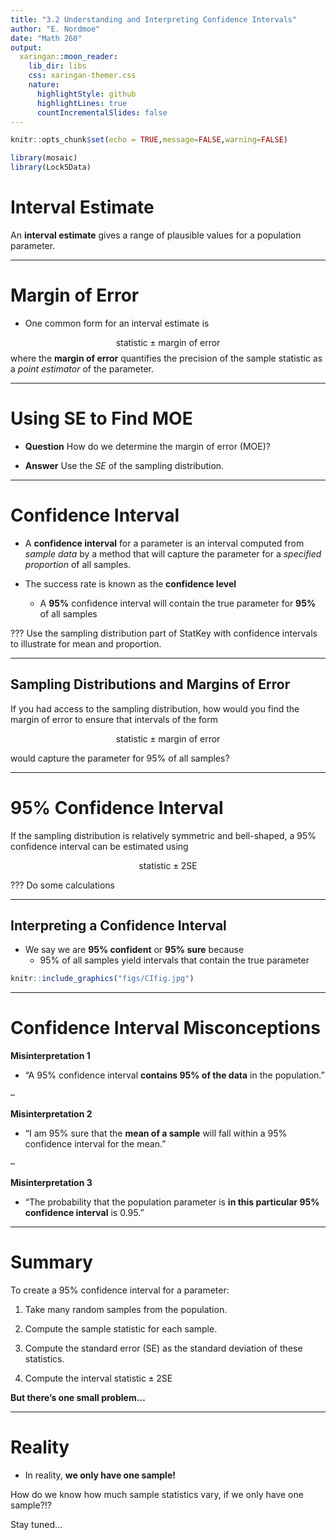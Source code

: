 ```yaml
---
title: "3.2 Understanding and Interpreting Confidence Intervals"
author: "E. Nordmoe"
date: "Math 260"
output:
  xaringan::moon_reader:
    lib_dir: libs
    css: xaringan-themer.css
    nature:
      highlightStyle: github
      highlightLines: true
      countIncrementalSlides: false
---
```


```r
knitr::opts_chunk$set(echo = TRUE,message=FALSE,warning=FALSE)
```


```r
library(mosaic)
library(Lock5Data)
```


# Interval Estimate

An **interval estimate** gives a range of plausible values for a population parameter.

---

# Margin of Error

* One common form for an interval estimate is  

$$
\text{statistic} \pm \text{margin of error}
$$
where the **margin of error** quantifies the precision of the sample statistic as a *point estimator* of the parameter.  

---

# Using SE to Find MOE

* **Question** How do we determine the margin of error (MOE)?

* **Answer** Use the *SE* of the sampling distribution.  

---

# Confidence Interval  

* A **confidence interval** for a parameter is an interval computed from *sample data* by a method that will capture the parameter for a *specified proportion* of all samples.

* The success rate is known as the **confidence level**
    + A **95%** confidence interval will contain the true parameter for **95%** of all samples
   
???
Use the sampling distribution part of StatKey with confidence intervals to illustrate for mean and proportion. 

---

## Sampling Distributions and Margins of Error

If you had access to the sampling distribution, how would you find the margin of error to ensure that intervals of the form

$$
\text{statistic} \pm \text{margin of error}
$$

would capture the parameter for 95% of all samples?  

---

# 95% Confidence Interval

If the sampling distribution is relatively symmetric and bell-shaped, a 95% confidence interval can be estimated using

$$
\text{statistic} \pm 2\text{SE}
$$

???
Do some calculations

---

## Interpreting a Confidence Interval

* We say we are **95% confident** or **95% sure** because
    + 95% of all samples yield intervals that contain the true parameter


```r
knitr::include_graphics("figs/CIfig.jpg")
```

---

# Confidence Interval Misconceptions

**Misinterpretation 1**

* “A 95% confidence interval **contains 95% of the data** in the population.”

--

**Misinterpretation 2**

* “I am 95% sure that the **mean of a sample** will fall within a 95% confidence interval for the mean.”

--

**Misinterpretation 3**

* “The probability that the population parameter is **in this particular 95% confidence interval** is 0.95.”

---

# Summary

To create a 95% confidence interval for a parameter:

1. Take many random samples from the population.

2. Compute the sample statistic for each sample.

3. Compute the standard error (SE) as the standard deviation of these statistics.

4. Compute the interval $\text{statistic}\pm 2\text{SE}$ 

**But there's one small problem...**  

---

# Reality  

* In reality, **we only have one sample!**  


How do we know how much sample statistics vary, if we only have one sample?!?
 

Stay tuned...